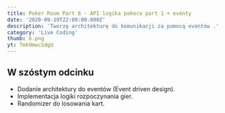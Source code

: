 ```yaml
---
title: Poker Room Part 6 - API logika pokera part 1 + eventy
date: '2020-09-19T22:00:00.000Z'
description: 'Tworzę architekturę do komunikacji za pomocą eventów .'
category: 'Live Coding'
thumb: 6.png
yt: Tmk9mwcSdgU
---
```


## W szóstym odcinku

- Dodanie architektury do eventów (Event driven design).
- Implementacja logiki rozpoczynania gier.
- Randomizer do losowania kart.

<PokerRoomCommon />
